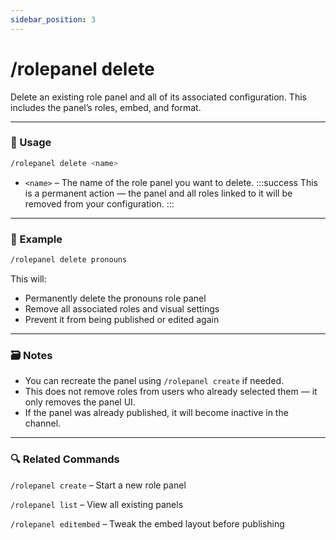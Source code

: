 ```yaml
---
sidebar_position: 3
---
```


# /rolepanel delete

Delete an existing role panel and all of its associated configuration. This includes the panel’s roles, embed, and format.

<hr className="md-divider-gradient" />

### 💬 Usage
```bash
/rolepanel delete <name>
```
- `<name>` – The name of the role panel you want to delete.
:::success
This is a permanent action — the panel and all roles linked to it will be removed from your configuration.
:::

<hr className="md-divider-gradient" />

### 📌 Example
```bash
/rolepanel delete pronouns
```
This will:
- Permanently delete the pronouns role panel
- Remove all associated roles and visual settings
- Prevent it from being published or edited again

<hr className="md-divider-gradient" />

### 🗃️ Notes
- You can recreate the panel using `/rolepanel create` if needed.
- This does not remove roles from users who already selected them — it only removes the panel UI.
- If the panel was already published, it will become inactive in the channel.

<hr className="md-divider-gradient" />

### 🔍 Related Commands
`/rolepanel create` – Start a new role panel

`/rolepanel list` – View all existing panels

`/rolepanel editembed` – Tweak the embed layout before publishing